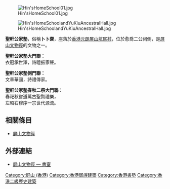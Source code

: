 {{coord|22|26|41.03|N|114|00|29.42|E|type:landmark|display=title}}
[[File:Hin'sHomeSchool01.jpg|thumb]]

[[File:Hin'sHomeSchoolandYuKiuAncestralHall.jpg|thumb]]

'''聖軒公家塾'''，俗稱'''卜卜齋'''，座落於[[香港|香港]][[元朗|元朗]][[屏山_(香港)|屏山]][[坑尾村|坑尾村]]，位於愈喬二公祠側，是[[屏山文物徑|屏山文物徑]]的文物之一。

'''聖軒公家塾大門聯：'''<br />
衣冠承世澤，詩禮振家聲。

'''聖軒公家塾側門聯：'''<br />
文章華國，詩禮傳家。

'''聖軒公家塾春秋二祭大門聯：'''<br />
春祀秋嘗遵萬古聖賢禮樂，<br />
左昭右穆序一宗世代源流。

==相關條目==
*[[屏山文物徑|屏山文物徑]]

==外部連結==
*[http://www.pingshan.com/m-ShuShi.html 屏山文物徑 — 書室]{{Dead link|date=2018年6月 |bot=InternetArchiveBot |fix-attempted=no }}

{{hk-buil-stub}}
{{屏山文物徑文物}}
{{香港二級歷史建築}}
[[Category:屏山_(香港)|Category:屏山 (香港)]]
[[Category:香港鄧族建築|Category:香港鄧族建築]]
[[Category:香港書塾|Category:香港書塾]]
[[Category:香港二級歷史建築|Category:香港二級歷史建築]]